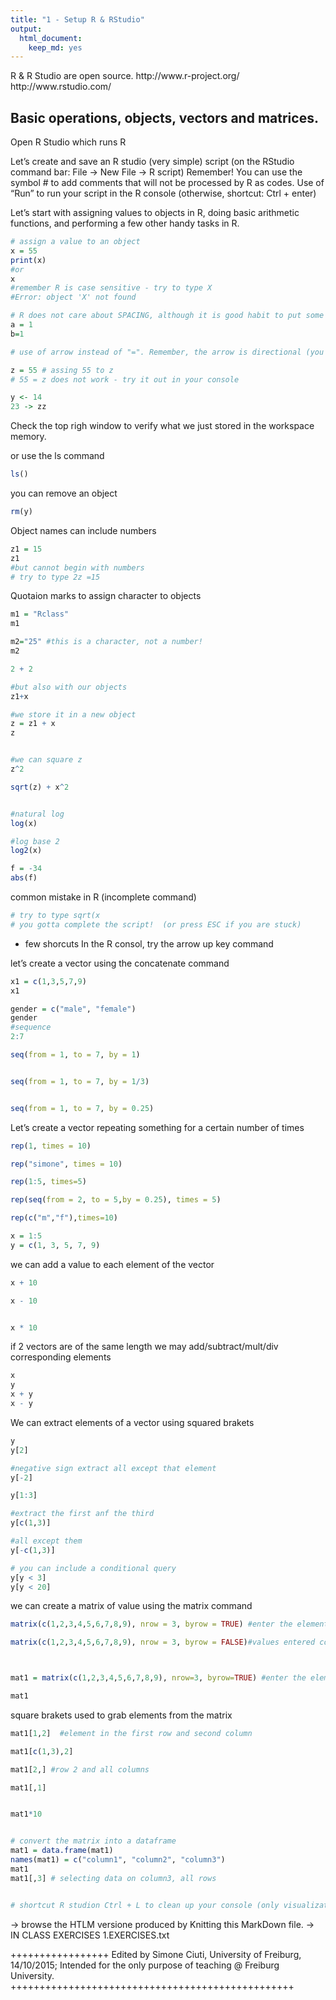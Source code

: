 ```yaml
---
title: "1 - Setup R & RStudio"
output: 
  html_document: 
    keep_md: yes
---
```


R & R Studio are open source. 
http://www.r-project.org/
http://www.rstudio.com/

## Basic operations, objects, vectors and matrices.

Open R Studio which runs R

Let's create and save an R studio (very simple) script (on the RStudio command bar: File -> New File -> R script) 
Remember! You can use the symbol # to add comments that will not be processed by R as codes. 
Use of "Run" to run your script in the R console (otherwise, shortcut: Ctrl + enter)

Let's start with assigning values to objects in R, doing basic arithmetic functions, and performing a few other handy tasks in R.


```r
# assign a value to an object
x = 55
print(x)
#or
x
#remember R is case sensitive - try to type X
#Error: object 'X' not found

# R does not care about SPACING, although it is good habit to put some space in your codes because they will be more readable eventually
a = 1
b=1

# use of arrow instead of "=". Remember, the arrow is directional (you can use both ways), while "=" assigns a value (on the rigth of =) to the object name (on the left of =)

z = 55 # assing 55 to z
# 55 = z does not work - try it out in your console

y <- 14
23 -> zz

```

Check the top righ window to verify what we just stored in the workspace memory.


or use the ls command
```r
ls()
```

you can remove an object
```r
rm(y)
```


Object names can include numbers
```r
z1 = 15
z1
#but cannot begin with numbers
# try to type 2z =15

```

Quotaion marks to assign character to objects
```r
m1 = "Rclass"
m1

m2="25" #this is a character, not a number!
m2
```

```r
2 + 2

#but also with our objects
z1+x

#we store it in a new object
z = z1 + x
z


#we can square z
z^2

sqrt(z) + x^2


#natural log
log(x)

#log base 2
log2(x)

f = -34
abs(f)


```

common mistake in R (incomplete command)
```r
# try to type sqrt(x
# you gotta complete the script!  (or press ESC if you are stuck)
```

- few shorcuts
In the R consol, try the arrow up key command


let's create a vector using the concatenate command
```r
x1 = c(1,3,5,7,9)
x1

gender = c("male", "female")
gender
#sequence
2:7

seq(from = 1, to = 7, by = 1)


seq(from = 1, to = 7, by = 1/3)


seq(from = 1, to = 7, by = 0.25)
```

Let's create a vector repeating something for a certain number of times

```r
rep(1, times = 10)

rep("simone", times = 10)

rep(1:5, times=5)

rep(seq(from = 2, to = 5,by = 0.25), times = 5)

rep(c("m","f"),times=10)
```



```r
x = 1:5
y = c(1, 3, 5, 7, 9)

```

we can add a value to each element of the vector
```r
x + 10

x - 10


x * 10
```

if 2 vectors are of the same length
we may add/subtract/mult/div corresponding elements
```r
x
y
x + y
x - y
```

We can extract elements of a vector using squared brakets
```r
y
y[2]

#negative sign extract all except that element
y[-2]

y[1:3]

#extract the first anf the third
y[c(1,3)]

#all except them
y[-c(1,3)]

# you can include a conditional query
y[y < 3]
y[y < 20]

```

we can create a matrix of value using the matrix command

```r
matrix(c(1,2,3,4,5,6,7,8,9), nrow = 3, byrow = TRUE) #enter the elements rowwise

matrix(c(1,2,3,4,5,6,7,8,9), nrow = 3, byrow = FALSE)#values entered columnwise



mat1 = matrix(c(1,2,3,4,5,6,7,8,9), nrow=3, byrow=TRUE) #enter the elements

mat1
```

square brakets used to grab elements from the matrix

```r
mat1[1,2]  #element in the first row and second column

mat1[c(1,3),2]

mat1[2,] #row 2 and all columns

mat1[,1]


mat1*10


# convert the matrix into a dataframe
mat1 = data.frame(mat1)
names(mat1) = c("column1", "column2", "column3")
mat1
mat1[,3] # selecting data on column3, all rows


# shortcut R studion Ctrl + L to clean up your console (only visualization, object are not deleted!)
```

-> browse the HTLM versione produced by Knitting this MarkDown file.
-> IN CLASS EXERCISES 1.EXERCISES.txt

+++++++++++++++++
Edited by Simone Ciuti, University of Freiburg, 14/10/2015; 
Intended for the only purpose of teaching @ Freiburg University.
+++++++++++++++++++++++++++++++++++++++++++++++++